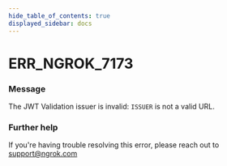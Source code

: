 ```yaml
---
hide_table_of_contents: true
displayed_sidebar: docs
---
```



# ERR_NGROK_7173

### Message
The JWT Validation issuer is invalid: `ISSUER` is not a valid URL.

<ErrorDetails error='err_ngrok_7173' />


### Further help
If you're having trouble resolving this error, please reach out to [support@ngrok.com](mailto:support@ngrok.com?subject=Help%20with%20ERR_NGROK_7173)

